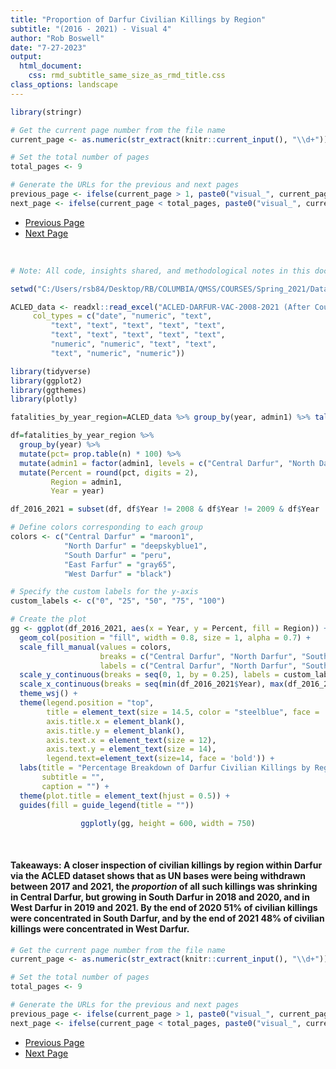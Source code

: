 ```yaml
---
title: "Proportion of Darfur Civilian Killings by Region"
subtitle: "(2016 - 2021) - Visual 4"
author: "Rob Boswell"
date: "7-27-2023"
output: 
  html_document:
    css: rmd_subtitle_same_size_as_rmd_title.css
class_options: landscape
---
```


```r

library(stringr)

# Get the current page number from the file name
current_page <- as.numeric(str_extract(knitr::current_input(), "\\d+"))

# Set the total number of pages
total_pages <- 9

# Generate the URLs for the previous and next pages
previous_page <- ifelse(current_page > 1, paste0("visual_", current_page - 1, "-darfur_violence-code_included.html"), NA)
next_page <- ifelse(current_page < total_pages, paste0("visual_", current_page + 1, "-darfur_violence-code_included.html"), NA)

```

<ul class="pager">
  <li><a href="`r previous_page`">Previous Page</a></li>
  <li><a href="`r next_page`">Next Page</a></li>
</ul>

<br>


```r

# Note: All code, insights shared, and methodological notes in this document and other documents in this portfolio ARE NOT open source and MUST be cited.

setwd("C:/Users/rsb84/Desktop/RB/COLUMBIA/QMSS/COURSES/Spring_2021/Data Visualization/End_project")

ACLED_data <- readxl::read_excel("ACLED-DARFUR-VAC-2008-2021 (After Course Ended-for 2023 Portfolio)-UPDATED VERSION-inter1_numbers_replaced_with_actor_names.xlsx", 
     col_types = c("date", "numeric", "text", 
         "text", "text", "text", "text", "text", 
         "text", "text", "text", "text", "text", 
         "numeric", "numeric", "text", "text", 
         "text", "numeric", "numeric"))

library(tidyverse)
library(ggplot2)
library(ggthemes)
library(plotly)

fatalities_by_year_region=ACLED_data %>% group_by(year, admin1) %>% tally(fatalities)

df=fatalities_by_year_region %>% 
  group_by(year) %>% 
  mutate(pct= prop.table(n) * 100) %>%
  mutate(admin1 = factor(admin1, levels = c("Central Darfur", "North Darfur", "South Darfur", "East Darfur", "West Darfur"))) %>% #This controls the order of the Darfur regions on the legend 
  mutate(Percent = round(pct, digits = 2),
         Region = admin1,
         Year = year)

df_2016_2021 = subset(df, df$Year != 2008 & df$Year != 2009 & df$Year != 2010 & df$Year != 2011 & df$Year != 2012 & df$Year != 2013 & df$Year != 2014 & df$Year != 2015)

# Define colors corresponding to each group
colors <- c("Central Darfur" = "maroon1",
            "North Darfur" = "deepskyblue1",
            "South Darfur" = "peru",
            "East Farfur" = "gray65",
            "West Darfur" = "black")

# Specify the custom labels for the y-axis
custom_labels <- c("0", "25", "50", "75", "100")

# Create the plot
gg <- ggplot(df_2016_2021, aes(x = Year, y = Percent, fill = Region)) +
  geom_col(position = "fill", width = 0.8, size = 1, alpha = 0.7) +
  scale_fill_manual(values = colors, 
                    breaks = c("Central Darfur", "North Darfur", "South Darfur", "East Darfur", "West Darfur"),
                    labels = c("Central Darfur", "North Darfur", "South Darfur", "East Darfur", "West Darfur")) +
  scale_y_continuous(breaks = seq(0, 1, by = 0.25), labels = custom_labels) +  # Set custom breaks and labels for y-axis
  scale_x_continuous(breaks = seq(min(df_2016_2021$Year), max(df_2016_2021$Year), by = 1)) +  # Ensure years are displayed without gaps
  theme_wsj() +
  theme(legend.position = "top",
        title = element_text(size = 14.5, color = "steelblue", face = 'bold'),
        axis.title.x = element_blank(),
        axis.title.y = element_blank(),
        axis.text.x = element_text(size = 12),
        axis.text.y = element_text(size = 14),
        legend.text=element_text(size=14, face = 'bold')) +
  labs(title = "Percentage Breakdown of Darfur Civilian Killings by Region \n(2016 - 2021)",
       subtitle = "",
       caption = "") +
  theme(plot.title = element_text(hjust = 0.5)) +
  guides(fill = guide_legend(title = ""))

```

<center>
```r

ggplotly(gg, height = 600, width = 750)

```
</center>

<br>

#### **Takeaways:** A closer inspection of civilian killings by region within Darfur via the ACLED dataset shows that as UN bases were being withdrawn between 2017 and 2021, the *proportion* of all such killings was shrinking in Central Darfur, but growing in South Darfur in 2018 and 2020, and in West Darfur in 2019 and 2021. By the end of 2020 51% of civilian killings were concentrated in South Darfur, and by the end of 2021 48% of civilian killings were concentrated in West Darfur.

```r

# Get the current page number from the file name
current_page <- as.numeric(str_extract(knitr::current_input(), "\\d+"))

# Set the total number of pages
total_pages <- 9

# Generate the URLs for the previous and next pages
previous_page <- ifelse(current_page > 1, paste0("visual_", current_page - 1, "-darfur_violence-code_included.html"), NA)
next_page <- ifelse(current_page < total_pages, paste0("visual_", current_page + 1, "-darfur_violence-code_included.html"), NA)

```

<ul class="pager">
  <li><a href="`r previous_page`">Previous Page</a></li>
  <li><a href="`r next_page`">Next Page</a></li>
</ul>
